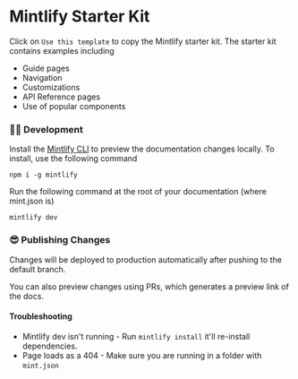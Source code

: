 # Mintlify Starter Kit

Click on `Use this template` to copy the Mintlify starter kit. The starter kit
contains examples including

- Guide pages
- Navigation
- Customizations
- API Reference pages 
- Use of popular components

### 👩‍💻 Development

Install the [Mintlify CLI](https://www.npmjs.com/package/mintlify) to preview
the documentation changes locally. To install, use the following command

```
npm i -g mintlify
```

Run the following command at the root of your documentation (where mint.json is)

```
mintlify dev
```

### 😎 Publishing Changes

Changes will be deployed to production automatically after pushing to the
default branch.

You can also preview changes using PRs, which generates a preview link of the
docs.

#### Troubleshooting

- Mintlify dev isn't running - Run `mintlify install` it'll re-install
  dependencies.
- Page loads as a 404 - Make sure you are running in a folder with `mint.json`
